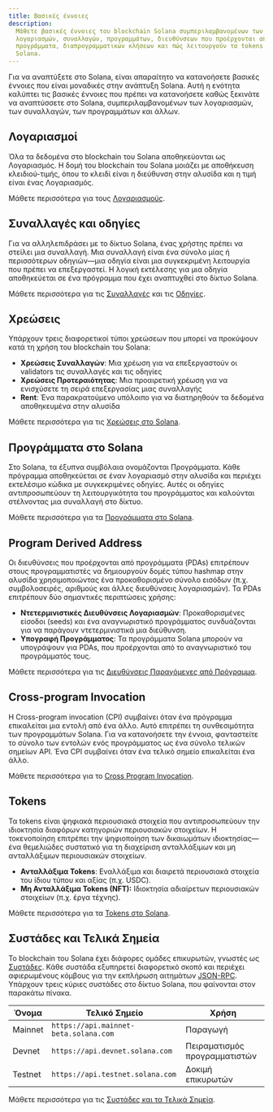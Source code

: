 ```yaml
---
title: Βασικές έννοιες
description:
  Μάθετε βασικές έννοιες του blockchain Solana συμπεριλαμβανομένων των
  λογαριασμών, συναλλαγών, προγραμμάτων, διευθύνσεων που προέρχονται από
  προγράμματα, διαπρογραμματικών κλήσεων και πώς λειτουργούν τα tokens στο
  Solana.
---
```


Για να αναπτύξετε στο Solana, είναι απαραίτητο να κατανοήσετε βασικές έννοιες
που είναι μοναδικές στην ανάπτυξη Solana. Αυτή η ενότητα καλύπτει τις βασικές
έννοιες που πρέπει να κατανοήσετε καθώς ξεκινάτε να αναπτύσσετε στο Solana,
συμπεριλαμβανομένων των λογαριασμών, των συναλλαγών, των προγραμμάτων και άλλων.

## Λογαριασμοί

Όλα τα δεδομένα στο blockchain του Solana αποθηκεύονται ως Λογαριασμός. Η δομή
του blockchain του Solana μοιάζει με αποθήκευση κλειδιού-τιμής, όπου το κλειδί
είναι η διεύθυνση στην αλυσίδα και η τιμή είναι ένας Λογαριασμός.

Μάθετε περισσότερα για τους [Λογαριασμούς](/docs/core/accounts).

## Συναλλαγές και οδηγίες

Για να αλληλεπιδράσει με το δίκτυο Solana, ένας χρήστης πρέπει να στείλει μια
συναλλαγή. Μια συναλλαγή είναι ένα σύνολο μίας ή περισσότερων οδηγιών—μια οδηγία
είναι μια συγκεκριμένη λειτουργία που πρέπει να επεξεργαστεί. Η λογική εκτέλεσης
για μια οδηγία αποθηκεύεται σε ένα πρόγραμμα που έχει αναπτυχθεί στο δίκτυο
Solana.

Μάθετε περισσότερα για τις [Συναλλαγές](/docs/core/transactions) και τις
[Οδηγίες](/docs/core/transactions#instruction).

## Χρεώσεις

Υπάρχουν τρεις διαφορετικοί τύποι χρεώσεων που μπορεί να προκύψουν κατά τη χρήση
του blockchain του Solana:

- **Χρεώσεις Συναλλαγών**: Μια χρέωση για να επεξεργαστούν οι validators τις
  συναλλαγές και τις οδηγίες
- **Χρεώσεις Προτεραιότητας**: Μια προαιρετική χρέωση για να ενισχύσετε τη σειρά
  επεξεργασίας μιας συναλλαγής
- **Rent**: Ένα παρακρατούμενο υπόλοιπο για να διατηρηθούν τα δεδομένα
  αποθηκευμένα στην αλυσίδα

Μάθετε περισσότερα για τις [Χρεώσεις στο Solana](/docs/core/fees).

## Προγράμματα στο Solana

Στο Solana, τα έξυπνα συμβόλαια ονομάζονται Προγράμματα. Κάθε πρόγραμμα
αποθηκεύεται σε έναν λογαριασμό στην αλυσίδα και περιέχει εκτελέσιμο κώδικα με
συγκεκριμένες οδηγίες. Αυτές οι οδηγίες αντιπροσωπεύουν τη λειτουργικότητα του
προγράμματος και καλούνται στέλνοντας μια συναλλαγή στο δίκτυο.

Μάθετε περισσότερα για τα [Προγράμματα στο Solana](/docs/core/programs).

## Program Derived Address

Οι διευθύνσεις που προέρχονται από προγράμματα (PDAs) επιτρέπουν στους
προγραμματιστές να δημιουργούν δομές τύπου hashmap στην αλυσίδα χρησιμοποιώντας
ένα προκαθορισμένο σύνολο εισόδων (π.χ. συμβολοσειρές, αριθμούς και άλλες
διευθύνσεις λογαριασμών). Τα PDAs επιτρέπουν δύο σημαντικές περιπτώσεις χρήσης:

- **Ντετερμινιστικές Διευθύνσεις Λογαριασμών**: Προκαθορισμένες είσοδοι (seeds)
  και ένα αναγνωριστικό προγράμματος συνδυάζονται για να παράγουν
  ντετερμινιστικά μια διεύθυνση.
- **Υπογραφή Προγράμματος**: Τα προγράμματα Solana μπορούν να υπογράψουν για
  PDAs, που προέρχονται από το αναγνωριστικό του προγράμματός τους.

Μάθετε περισσότερα για τις
[Διευθύνσεις Παραγόμενες από Πρόγραμμα](/docs/core/pda).

## Cross-program Invocation

Η Cross-program invocation (CPI) συμβαίνει όταν ένα πρόγραμμα επικαλείται μια
εντολή από ένα άλλο. Αυτό επιτρέπει τη συνθεσιμότητα των προγραμμάτων Solana.
Για να κατανοήσετε την έννοια, φανταστείτε το σύνολο των εντολών ενός
προγράμματος ως ένα σύνολο τελικών σημείων API. Ένα CPI συμβαίνει όταν ένα
τελικό σημείο επικαλείται ένα άλλο.

Μάθετε περισσότερα για το [Cross Program Invocation](/docs/core/cpi).

## Tokens

Τα tokens είναι ψηφιακά περιουσιακά στοιχεία που αντιπροσωπεύουν την ιδιοκτησία
διαφόρων κατηγοριών περιουσιακών στοιχείων. Η τοκενοποίηση επιτρέπει την
ψηφιοποίηση των δικαιωμάτων ιδιοκτησίας—ένα θεμελιώδες συστατικό για τη
διαχείριση ανταλλάξιμων και μη ανταλλάξιμων περιουσιακών στοιχείων.

- **Ανταλλάξιμα Tokens**: Εναλλάξιμα και διαιρετά περιουσιακά στοιχεία του ίδιου
  τύπου και αξίας (π.χ. USDC).
- **Μη Ανταλλάξιμα Tokens (NFT):** Ιδιοκτησία αδιαίρετων περιουσιακών στοιχείων
  (π.χ. έργα τέχνης).

Μάθετε περισσότερα για τα [Tokens στο Solana](/docs/core/tokens).

## Συστάδες και Τελικά Σημεία

Το blockchain του Solana έχει διάφορες ομάδες επικυρωτών, γνωστές ως
[Συστάδες](/docs/references/clusters). Κάθε συστάδα εξυπηρετεί διαφορετικό σκοπό
και περιέχει αφιερωμένους κόμβους για την εκπλήρωση αιτημάτων
[JSON-RPC](/docs/rpc/). Υπάρχουν τρεις κύριες συστάδες στο δίκτυο Solana, που
φαίνονται στον παρακάτω πίνακα.

| Όνομα   | Τελικό Σημείο                         | Χρήση                         |
| ------- | ------------------------------------- | ----------------------------- |
| Mainnet | `https://api.mainnet-beta.solana.com` | Παραγωγή                      |
| Devnet  | `https://api.devnet.solana.com`       | Πειραματισμός προγραμματιστών |
| Testnet | `https://api.testnet.solana.com`      | Δοκιμή επικυρωτών             |

Μάθετε περισσότερα για τις
[Συστάδες και τα Τελικά Σημεία](/docs/references/clusters).
